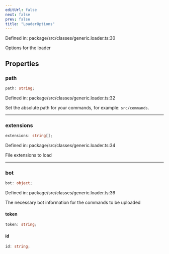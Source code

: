 ```yaml
---
editUrl: false
next: false
prev: false
title: "LoaderOptions"
---
```


Defined in: package/src/classes/generic.loader.ts:30

Options for the loader

## Properties

### path

```ts
path: string;
```

Defined in: package/src/classes/generic.loader.ts:32

Set the absolute path for your commands, for example: `src/commands`.

***

### extensions

```ts
extensions: string[];
```

Defined in: package/src/classes/generic.loader.ts:34

File extensions to load

***

### bot

```ts
bot: object;
```

Defined in: package/src/classes/generic.loader.ts:36

The necessary bot information for the commands to be uploaded

#### token

```ts
token: string;
```

#### id

```ts
id: string;
```
